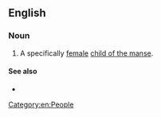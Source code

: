 ==English==

===Noun===
{{en-noun|daughters of the manse}}

# A specifically [[female]] [[child of the manse]].

====See also====
* {{l|en|son of the manse}}

[[Category:en:People]]